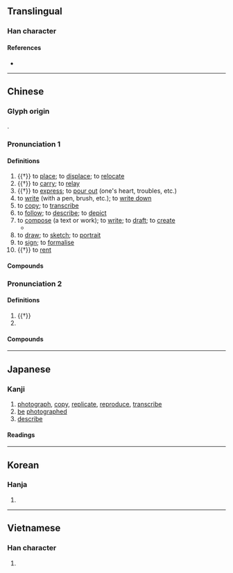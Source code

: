 {{also|写|冩}}
{{character info/new}}
==Translingual==
{{ja-forms|[[写]]|[[写]]|[[寫]]}}

===Han character===
{{Han char|rn=40|rad=宀|as=12|sn=15|four=30327|canj=JHXF|ids=⿱宀舄}}

====References====
* {{Han ref|kx=0292.040|dkj=07320|dj=0578.030|hdz=20953.140|uh=5BEB|ud=23531|bh=BC67|bd=48231}}

----

==Chinese==
{{zh-forms|s=写}}

===Glyph origin===
{{Han etym}}
{{Han compound|宀|舄|c1=s|c2=p|ls=psc}}.

===Pronunciation 1===
{{zh-pron
|m=xiě
|ma=y
|m-s=
|dg=ще2
|c=se2
|c-t=
|g=
|h=pfs=siá
|j=
|mb=siǎ
|md=siā
|mn=siá
|mna=Taiwanese-The_Consonant_s.ogg
|mn-t=sia2
|w=2xia
|x=
|mc=y
|oc=y
|cat=v
}}

====Definitions====
{{zh-hanzi}}

# {{†}} to [[place]]; to [[displace]]; to [[relocate]]
# {{†}} to [[carry]]; to [[relay]]
# {{†}} to [[express]]; to [[pour out]] (one's heart, troubles, etc.)
# to [[write]] (with a pen, brush, etc.); to [[write down]]
# to [[copy]]; to [[transcribe]]
# to [[follow]]; to [[describe]]; to [[depict]]
# to [[compose]] (a text or work); to [[write]]; to [[draft]]; to [[create]]
#* {{zh-x|我 給 媽媽{ma} 寫 了 一 封 信。|I wrote a letter to my mother.}}
# to [[draw]]; to [[sketch]]; to [[portrait]]
# to [[sign]]; to [[formalise]]
# {{†}} to [[rent]]

====Compounds====
{{zh-der|正寫|寫實主義|寫意畫|寫真版|寫實|小寫|寫作|初寫黃庭|寫形|大特寫|影寫本|寫白|寫生|寫字檯|寫字|代寫|古寫|寫稿|寫本|寫書|寫憂|寫實片|寫字樓|寫字兒|寫信|密寫|兩腳寫字|大寫|寫法|填寫|寫真|寫真集|塗寫|寫意|六朝寫經|寫照|寫實派|傳寫|圖寫|寫景|抄寫|手寫繪圖|特寫鏡頭|抒寫|描寫|書寫|手寫辨似|手寫輸入|手寫體|特寫|改寫|摹寫|拼寫|模寫論|撰寫|描寫句|橫寫|模寫|淘寫|讀寫|臨寫|謄寫鋼版|編寫|輕描淡寫|陶寫|簡寫|默寫|速寫|體物寫志|草寫|複寫|聽寫|誤寫|譜寫|防寫口|縮寫|蒲牒寫書|謄寫|複寫紙|繕寫|連寫}}

===Pronunciation 2===
{{zh-pron
|m=xiè
|dial=n
|cat=v
}}

====Definitions====
{{zh-hanzi}}

# {{†}} {{zh-alt-form|卸|to [[unload]]; to [[disassemble]]}}
# {{zh-used in|寫意|[[comfortable]]; [[easy]]; [[handsome]]}}

====Compounds====
{{zh-der|fold=1|寫意兒|輸寫}}

{{zh-cat|Beginning}}

----

==Japanese==
{{ja-kanji forms|写|寫}}

===Kanji===
{{ja-kanji|grade=|rs=宀12|shin=写}}

# [[photograph]], [[copy]], [[replicate]], [[reproduce]], [[transcribe]]
# [[be]] [[photographed]]
# [[describe]]


====Readings====
{{ja-readings
|goon=しゃ
|kanon=しゃ
|kun=うつ-す
}}

----

==Korean==

===Hanja===
{{ko-hanja|hangeul=사|rv=sa|mr=sa|y=sa}}

# {{defn|lang=ko|sort=宀12}}

----

==Vietnamese==

===Han character===
{{vi-readings|rs=宀12|hanviet=[[tả]], [[giã]]}}<!--additional pronunciations given at vi:Wiktionary; why does vi:Wiktionary have more pronunciations than the Nom Foundation database?-->

# {{defn|lang=vi|sort=宀12}}